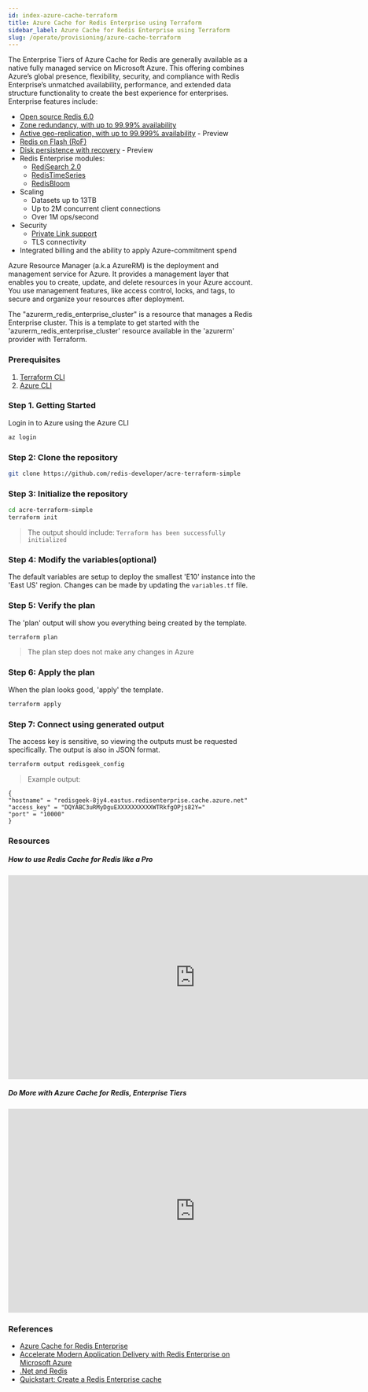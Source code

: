 ```yaml
---
id: index-azure-cache-terraform
title: Azure Cache for Redis Enterprise using Terraform
sidebar_label: Azure Cache for Redis Enterprise using Terraform
slug: /operate/provisioning/azure-cache-terraform
---
```



The Enterprise Tiers of Azure Cache for Redis are generally available as a native fully managed service on Microsoft Azure. This offering combines Azure’s global presence, flexibility, security, and compliance with Redis Enterprise’s unmatched availability, performance, and extended data structure functionality to create the best experience for enterprises. Enterprise features include:

- [Open source Redis 6.0](https://redis.com/blog/diving-into-redis-6/)
- [Zone redundancy, with up to 99.99% availability](https://docs.microsoft.com/en-us/azure/azure-cache-for-redis/cache-high-availability#zone-redundancy)
- [Active geo-replication, with up to 99.999% availability](https://redis.com/redis-enterprise/technology/active-active-geo-distribution/) - Preview
- [Redis on Flash (RoF)](https://redis.com/redis-enterprise/technology/redis-on-flash/)
- [Disk persistence with recovery](https://redis.com/redis-enterprise/technology/durable-redis/) - Preview
- Redis Enterprise modules:
   - [RediSearch 2.0](https://redis.com/blog/redisearch-2-build-modern-applications-interactive-search/)
   - [RedisTimeSeries](https://redis.com/modules/redis-timeseries/)
   - [RedisBloom](https://redis.com/modules/redis-bloom/)
- Scaling
   - Datasets up to 13TB 
   - Up to 2M concurrent client connections 
   - Over 1M ops/second
- Security 
   - [Private Link support](https://docs.microsoft.com/en-us/azure/azure-cache-for-redis/cache-private-link)
   - TLS connectivity 
- Integrated billing and the ability to apply Azure-commitment spend

Azure Resource Manager (a.k.a AzureRM) is the deployment and management service for Azure. It provides a management layer that enables you to create, update, and delete resources in your Azure account. You use management features, like access control, locks, and tags, to secure and organize your resources after deployment.

The "azurerm_redis_enterprise_cluster" is a resource that manages a Redis Enterprise cluster. This is a template to get started with the 'azurerm_redis_enterprise_cluster' resource available in the 'azurerm' provider with Terraform.

### Prerequisites

1.  [Terraform CLI](https://terraform.io)
2.  [Azure CLI](https://docs.microsoft.com/en-us/cli/azure/install-azure-cli)

### Step 1. Getting Started

Login in to Azure using the Azure CLI

```bash
az login
```


### Step 2: Clone the repository

```bash
git clone https://github.com/redis-developer/acre-terraform-simple
```


### Step 3: Initialize the repository

```bash
cd acre-terraform-simple
terraform init
```
>The output should include: ```Terraform has been successfully initialized```


### Step 4: Modify the variables(optional)

The default variables are setup to deploy the smallest 'E10' instance into the 'East US' region.
Changes can be made by updating the ```variables.tf``` file.


### Step 5: Verify the plan

The 'plan' output will show you everything being created by the template.

```bash
terraform plan
```
>The plan step does not make any changes in Azure

### Step 6: Apply the plan

When the plan looks good, 'apply' the template.

```bash
terraform apply
```

### Step 7: Connect using generated output

The access key is sensitive, so viewing the outputs must be requested specifically.
The output is also in JSON format.

```bash
terraform output redisgeek_config
```
> Example output:
```
{
"hostname" = "redisgeek-8jy4.eastus.redisenterprise.cache.azure.net"
"access_key" = "DQYABC3uRMyDguEXXXXXXXXXXWTRkfgOPjs82Y="
"port" = "10000"
}
```

### Resources

##### How to use Redis Cache for Redis like a Pro

<div class="text--center">
    <iframe width="760" height="415" src="https://www.youtube.com/embed/eThj-jwViZw" title="YouTube video player" frameborder="0" allow="accelerometer; autoplay; clipboard-write; encrypted-media; gyroscope; picture-in-picture" allowfullscreen></iframe>
</div>


##### Do More with Azure Cache for Redis, Enterprise Tiers


<div class="text--center">
   <iframe width="760" height="415" src="https://www.youtube.com/embed/t6XQHsKFMKQ" title="YouTube video player" frameborder="0" allow="accelerometer; autoplay; clipboard-write; encrypted-media; gyroscope; picture-in-picture" allowfullscreen></iframe>
</div>




### References

- [Azure Cache for Redis Enterprise](https://azuremarketplace.microsoft.com/en-us/marketplace/apps/garantiadata.redis_enterprise_1sp_public_preview?ocid=redisga_redislabs_cloudpartner_cta1)
- [Accelerate Modern Application Delivery with Redis Enterprise on Microsoft Azure](https://query.prod.cms.rt.microsoft.com/cms/api/am/binary/RWGGx3)
- [.Net and Redis](/develop/dotnet/)
- [Quickstart: Create a Redis Enterprise cache](https://docs.microsoft.com/en-us/azure/azure-cache-for-redis/quickstart-create-redis-enterprise)




